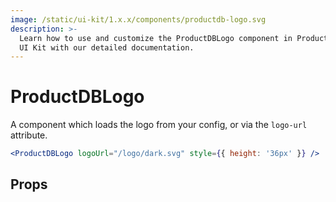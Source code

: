 ```yaml
---
image: /static/ui-kit/1.x.x/components/productdb-logo.svg
description: >-
  Learn how to use and customize the ProductDBLogo component in ProductDB's React Native
  UI Kit with our detailed documentation.
---
```


# ProductDBLogo

A component which loads the logo from your config, or via the `logo-url`
attribute.

```jsx
<ProductDBLogo logoUrl="/logo/dark.svg" style={{ height: '36px' }} />
```

## Props

<PropsTable of="productdb-logo" />

<head>
  <title>React Native UI Kit ProductDBLogo</title>
</head>
